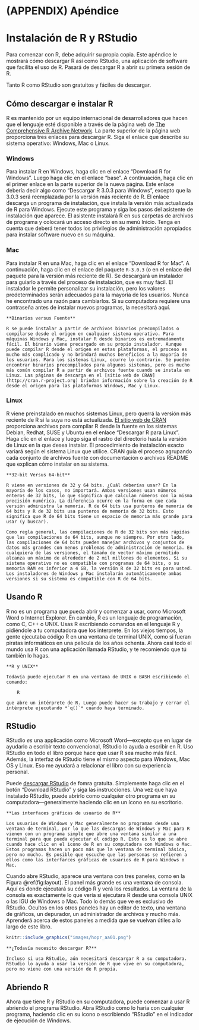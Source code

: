 # (APPENDIX) Apéndice {-}

# Instalación de R y RStudio {#starting}

Para comenzar con R, debe adquirir su propia copia. Este apéndice le mostrará cómo descargar R así como RStudio, una aplicación de software que facilita el uso de R. Pasará de descargar R a abrir su primera sesión de R.

Tanto R como RStudio son gratuitos y fáciles de descargar.

## Cómo descargar e instalar R

R es mantenido por un equipo internacional de desarrolladores que hacen que el lenguaje esté disponible a través de la página web de [The Comprehensive R Archive Network](http://cran.r-project.org). La parte superior de la página web proporciona tres enlaces para descargar R. Siga el enlace que describe su sistema operativo: Windows, Mac o Linux.

### Windows

Para instalar R en Windows, haga clic en el enlace "Download R for Windows". Luego haga clic en el enlace "base". A continuación, haga clic en el primer enlace en la parte superior de la nueva página. Este enlace debería decir algo como "Descargar R 3.0.3 para Windows", excepto que la 3.0.3 será reemplazada por la versión más reciente de R. El enlace descarga un programa de instalación, que instala la versión más actualizada de R para Windows. Ejecute este programa y siga los pasos del asistente de instalación que aparece. El asistente instalará R en sus carpetas de archivos de programa y colocará un acceso directo en su menú Inicio. Tenga en cuenta que deberá tener todos los privilegios de administración apropiados para instalar software nuevo en su máquina.

### Mac

Para instalar R en una Mac, haga clic en el enlace "Download R for Mac". A continuación, haga clic en el enlace del paquete `R-3.0.3` (o en el enlace del paquete para la versión más reciente de R). Se descargará un instalador para guiarlo a través del proceso de instalación, que es muy fácil. El instalador le permite personalizar su instalación, pero los valores predeterminados serán adecuados para la mayoría de los usuarios. Nunca he encontrado una razón para cambiarlos. Si su computadora requiere una contraseña antes de instalar nuevos programas, la necesitará aquí.

```block2
**Binarios versus Fuente**
  
R se puede instalar a partir de archivos binarios precompilados o compilarse desde el origen en cualquier sistema operativo. Para máquinas Windows y Mac, instalar R desde binarios es extremadamente fácil. El binario viene precargado en su propio instalador. Aunque puede compilar R desde el origen en estas plataformas, el proceso es mucho más complicado y no brindará muchos beneficios a la mayoría de los usuarios. Para los sistemas Linux, ocurre lo contrario. Se pueden encontrar binarios precompilados para algunos sistemas, pero es mucho más común compilar R a partir de archivos fuente cuando se instala en Linux. Las páginas de descarga en el [sitio web de CRAN](http://cran.r-project.org) brindan información sobre la creación de R desde el origen para las plataformas Windows, Mac y Linux. 
```

### Linux

R viene preinstalado en muchos sistemas Linux, pero querrá la versión más reciente de R si la suya no está actualizada. [El sitio web de CRAN](http://cran.r-project.org) proporciona archivos para compilar R desde la fuente en los sistemas Debian, Redhat, SUSE y Ubuntu en el enlace "Descargar R para Linux". Haga clic en el enlace y luego siga el rastro del directorio hasta la versión de Linux en la que desea instalar. El procedimiento de instalación exacto variará según el sistema Linux que utilice. CRAN guía el proceso agrupando cada conjunto de archivos fuente con documentación o archivos README que explican cómo instalar en su sistema.

```block2
**32-bit Versus 64-bit**

R viene en versiones de 32 y 64 bits. ¿Cuál deberías usar? En la mayoría de los casos, no importará. Ambas versiones usan números enteros de 32 bits, lo que significa que calculan números con la misma precisión numérica. La diferencia ocurre en la forma en que cada versión administra la memoria. R de 64 bits usa punteros de memoria de 64 bits y R de 32 bits usa punteros de memoria de 32 bits. Esto significa que R de 64 bits tiene un espacio de memoria más grande para usar (y buscar).

Como regla general, las compilaciones de R de 32 bits son más rápidas que las compilaciones de 64 bits, aunque no siempre. Por otro lado, las compilaciones de 64 bits pueden manejar archivos y conjuntos de datos más grandes con menos problemas de administración de memoria. En cualquiera de las versiones, el tamaño de vector máximo permitido alcanza un máximo de alrededor de 2 mil millones de elementos. Si su sistema operativo no es compatible con programas de 64 bits, o su memoria RAM es inferior a 4 GB, la versión R de 32 bits es para usted. Los instaladores de Windows y Mac instalarán automáticamente ambas versiones si su sistema es compatible con R de 64 bits.
```

## Usando R

R no es un programa que pueda abrir y comenzar a usar, como Microsoft Word o Internet Explorer. En cambio, R es un lenguaje de programación, como C, C++ o UNIX. Usas R escribiendo comandos en el lenguaje R y pidiéndole a tu computadora que los interprete. En los viejos tiempos, la gente ejecutaba código R en una ventana de terminal UNIX, como si fueran piratas informáticos en una película de los años ochenta. Ahora casi todo el mundo usa R con una aplicación llamada RStudio, y te recomiendo que tú también lo hagas.

```block2
**R y UNIX**
  
Todavía puede ejecutar R en una ventana de UNIX o BASH escribiendo el comando:

    R

que abre un intérprete de R. Luego puede hacer su trabajo y cerrar el intérprete ejecutando *`q()`* cuando haya terminado. 
```

## RStudio

RStudio *es* una applicación como Microsoft Word---excepto que en lugar de ayudarlo a escribir texto convencional, RStudio lo ayuda a escribir en R. Uso RStudio en todo el libro porque hace que usar R sea mucho más fácil. Además, la interfaz de RStudio tiene el mismo aspecto para Windows, Mac OS y Linux. Eso me ayudará a relacionar el libro con su experiencia personal.

Puede [descargar RStudio](https://posit.co/download/rstudio-desktop/) de fomra gratuita. Simplemente haga clic en el botón "Download RStudio" y siga las instrucciones. Una vez que haya instalado RStudio, puede abrirlo como cualquier otro programa en su computadora---generalmente haciendo clic en un ícono en su escritorio.

```block2
**Las interfaces gráficas de usuario de R**
  
Los usuarios de Windows y Mac generalmente no programan desde una ventana de terminal, por lo que las descargas de Windows y Mac para R vienen con un programa simple que abre una ventana similar a una terminal para que pueda ejecutar el código R. Esto es lo que se abre cuando hace clic en el icono de R en su computadora con Windows o Mac. Estos programas hacen un poco más que la ventana de terminal básica, pero no mucho. Es posible que escuche que las personas se refieren a ellos como las interfarces gráficas de usuarios de R para Windows o Mac.
```

Cuando abre RStudio, aparece una ventana con tres paneles, como en la Figura @ref(fig:layout). El panel más grande es una ventana de consola. Aquí es donde ejecutará su código R y verá los resultados. La ventana de la consola es exactamente lo que vería si ejecutara R desde una consola UNIX o las IGU de Windows o Mac. Todo lo demás que ve es exclusivo de RStudio. Ocultos en los otros paneles hay un editor de texto, una ventana de gráficos, un depurador, un administrador de archivos y mucho más. Aprenderá acerca de estos paneles a medida que se vuelvan útiles a lo largo de este libro.

```r
knitr::include_graphics("images/hopr_aa01.png")
```

```block2
**¿Todavía necesito descargar R?**
  
Incluso si usa RStudio, aún necesitará descargar R a su computadora. RStudio lo ayuda a usar la versión de R que vive en su computadora, pero no viene con una versión de R propia.
```

## Abriendo R

Ahora que tiene R y RStudio en su computadora, puede comenzar a usar R abriendo el programa RStudio. Abra RStudio como lo haría con cualquier programa, haciendo clic en su icono o escribiendo "RStudio" en el indicador de ejecución de Windows.
